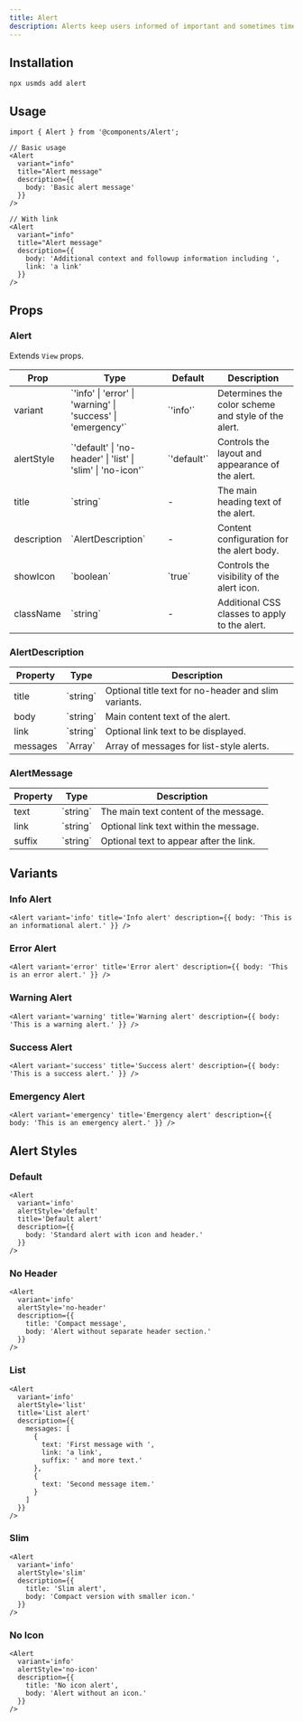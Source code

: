 ```yaml
---
title: Alert
description: Alerts keep users informed of important and sometimes time-sensitive changes.
---
```


## Installation

```package-install
npx usmds add alert
```

## Usage

```tsx
import { Alert } from '@components/Alert';

// Basic usage
<Alert
  variant="info"
  title="Alert message"
  description={{
    body: 'Basic alert message'
  }}
/>

// With link
<Alert
  variant="info"
  title="Alert message"
  description={{
    body: 'Additional context and followup information including ',
    link: 'a link'
  }}
/>
```

## Props

### Alert

Extends `View` props.

<table>
  <thead>
    <tr>
      <th>Prop</th>
      <th>Type</th>
      <th>Default</th>
      <th>Description</th>
    </tr>
  </thead>
  <tbody>
    <tr>
      <td>variant</td>
      <td>`'info' | 'error' | 'warning' | 'success' | 'emergency'`</td>
      <td>`'info'`</td>
      <td>Determines the color scheme and style of the alert.</td>
    </tr>
    <tr>
      <td>alertStyle</td>
      <td>`'default' | 'no-header' | 'list' | 'slim' | 'no-icon'`</td>
      <td>`'default'`</td>
      <td>Controls the layout and appearance of the alert.</td>
    </tr>
    <tr>
      <td>title</td>
      <td>`string`</td>
      <td>-</td>
      <td>The main heading text of the alert.</td>
    </tr>
    <tr>
      <td>description</td>
      <td>`AlertDescription`</td>
      <td>-</td>
      <td>Content configuration for the alert body.</td>
    </tr>
    <tr>
      <td>showIcon</td>
      <td>`boolean`</td>
      <td>`true`</td>
      <td>Controls the visibility of the alert icon.</td>
    </tr>
    <tr>
      <td>className</td>
      <td>`string`</td>
      <td>-</td>
      <td>Additional CSS classes to apply to the alert.</td>
    </tr>
  </tbody>
</table>

### AlertDescription

<table>
  <thead>
    <tr>
      <th>Property</th>
      <th>Type</th>
      <th>Description</th>
    </tr>
  </thead>
  <tbody>
    <tr>
      <td>title</td>
      <td>`string`</td>
      <td>Optional title text for no-header and slim variants.</td>
    </tr>
    <tr>
      <td>body</td>
      <td>`string`</td>
      <td>Main content text of the alert.</td>
    </tr>
    <tr>
      <td>link</td>
      <td>`string`</td>
      <td>Optional link text to be displayed.</td>
    </tr>
    <tr>
      <td>messages</td>
      <td>`Array<AlertMessage>`</td>
      <td>Array of messages for list-style alerts.</td>
    </tr>
  </tbody>
</table>

### AlertMessage

<table>
  <thead>
    <tr>
      <th>Property</th>
      <th>Type</th>
      <th>Description</th>
    </tr>
  </thead>
  <tbody>
    <tr>
      <td>text</td>
      <td>`string`</td>
      <td>The main text content of the message.</td>
    </tr>
    <tr>
      <td>link</td>
      <td>`string`</td>
      <td>Optional link text within the message.</td>
    </tr>
    <tr>
      <td>suffix</td>
      <td>`string`</td>
      <td>Optional text to appear after the link.</td>
    </tr>
  </tbody>
</table>

## Variants

### Info Alert

```tsx
<Alert variant='info' title='Info alert' description={{ body: 'This is an informational alert.' }} />
```

### Error Alert

```tsx
<Alert variant='error' title='Error alert' description={{ body: 'This is an error alert.' }} />
```

### Warning Alert

```tsx
<Alert variant='warning' title='Warning alert' description={{ body: 'This is a warning alert.' }} />
```

### Success Alert

```tsx
<Alert variant='success' title='Success alert' description={{ body: 'This is a success alert.' }} />
```

### Emergency Alert

```tsx
<Alert variant='emergency' title='Emergency alert' description={{ body: 'This is an emergency alert.' }} />
```

## Alert Styles

### Default

```tsx
<Alert
  variant='info'
  alertStyle='default'
  title='Default alert'
  description={{
    body: 'Standard alert with icon and header.'
  }}
/>
```

### No Header

```tsx
<Alert
  variant='info'
  alertStyle='no-header'
  description={{
    title: 'Compact message',
    body: 'Alert without separate header section.'
  }}
/>
```

### List

```tsx
<Alert
  variant='info'
  alertStyle='list'
  title='List alert'
  description={{
    messages: [
      {
        text: 'First message with ',
        link: 'a link',
        suffix: ' and more text.'
      },
      {
        text: 'Second message item.'
      }
    ]
  }}
/>
```

### Slim

```tsx
<Alert
  variant='info'
  alertStyle='slim'
  description={{
    title: 'Slim alert',
    body: 'Compact version with smaller icon.'
  }}
/>
```

### No Icon

```tsx
<Alert
  variant='info'
  alertStyle='no-icon'
  description={{
    title: 'No icon alert',
    body: 'Alert without an icon.'
  }}
/>
```
